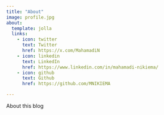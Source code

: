 ```yaml
---
title: "About"
image: profile.jpg
about:
  template: jolla
  links:
    - icon: twitter
      text: Twitter
      href: https://x.com/MahamadiN
    - icon: linkedin
      text: LinkedIn
      href: https://www.linkedin.com/in/mahamadi-nikiema/
    - icon: github
      text: Github
      href: https://github.com/MNIKIEMA

---
```


About this blog
